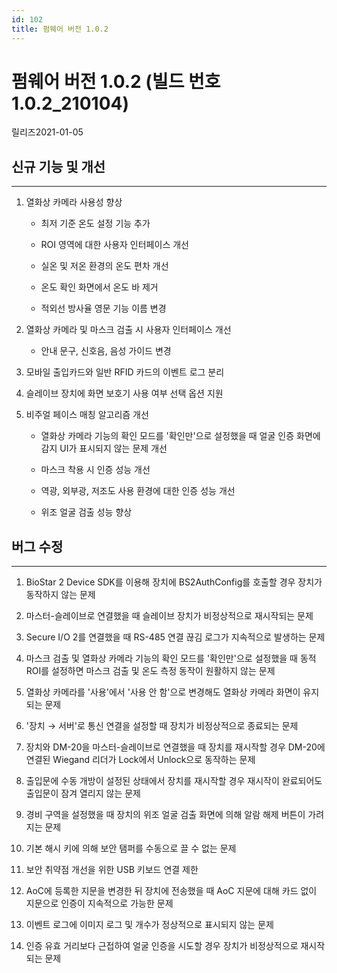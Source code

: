 ```yaml
---
id: 102
title: 펌웨어 버전 1.0.2
---
```


# 펌웨어 버전 1.0.2 (빌드 번호 1.0.2_210104)

릴리즈<Separator/>2021-01-05

## 신규 기능 및 개선

---

1. 열화상 카메라 사용성 향상

    - 최저 기준 온도 설정 기능 추가

    - ROI 영역에 대한 사용자 인터페이스 개선

    - 실온 및 저온 환경의 온도 편차 개선

    - 온도 확인 화면에서 온도 바 제거

    - 적외선 방사율 영문 기능 이름 변경

1. 열화상 카메라 및 마스크 검출 시 사용자 인터페이스 개선

    - 안내 문구, 신호음, 음성 가이드 변경

1. 모바일 출입카드와 일반 RFID 카드의 이벤트 로그 분리

1. 슬레이브 장치에 화면 보호기 사용 여부 선택 옵션 지원

1. 비주얼 페이스 매칭 알고리즘 개선

    - 열화상 카메라 기능의 확인 모드를 '확인만'으로 설정했을 때 얼굴 인증 화면에 감지 UI가 표시되지 않는 문제 개선

    - 마스크 착용 시 인증 성능 개선

    - 역광, 외부광, 저조도 사용 환경에 대한 인증 성능 개선

    - 위조 얼굴 검출 성능 향상

## 버그 수정

---

<BugLists>

1. BioStar 2 Device SDK를 이용해 장치에 BS2AuthConfig를 호출할 경우 장치가 동작하지 않는 문제

1. 마스터-슬레이브로 연결했을 때 슬레이브 장치가 비정상적으로 재시작되는 문제

1. Secure I/O 2를 연결했을 때 RS-485 연결 끊김 로그가 지속적으로 발생하는 문제

1. 마스크 검출 및 열화상 카메라 기능의 확인 모드를 '확인만'으로 설정했을 때 동적 ROI를 설정하면 마스크 검출 및 온도 측정 동작이 원활하지 않는 문제

1. 열화상 카메라를 '사용'에서 '사용 안 함'으로 변경해도 열화상 카메라 화면이 유지되는 문제

1. '장치 → 서버'로 통신 연결을 설정할 때 장치가 비정상적으로 종료되는 문제

1. 장치와 DM-20을 마스터-슬레이브로 연결했을 때 장치를 재시작할 경우 DM-20에 연결된 Wiegand 리더가 Lock에서 Unlock으로 동작하는 문제

1. 출입문에 수동 개방이 설정된 상태에서 장치를 재시작할 경우 재시작이 완료되어도 출입문이 잠겨 열리지 않는 문제

1. 경비 구역을 설정했을 때 장치의 위조 얼굴 검출 화면에 의해 알람 해제 버튼이 가려지는 문제

1. 기본 해시 키에 의해 보안 탬퍼를 수동으로 끌 수 없는 문제

1. 보안 취약점 개선을 위한 USB 키보드 연결 제한

1. AoC에 등록한 지문을 변경한 뒤 장치에 전송했을 때 AoC 지문에 대해 카드 없이 지문으로 인증이 지속적으로 가능한 문제

1. 이벤트 로그에 이미지 로그 및 개수가 정상적으로 표시되지 않는 문제

1. 인증 유효 거리보다 근접하여 얼굴 인증을 시도할 경우 장치가 비정상적으로 재시작되는 문제

</BugLists>